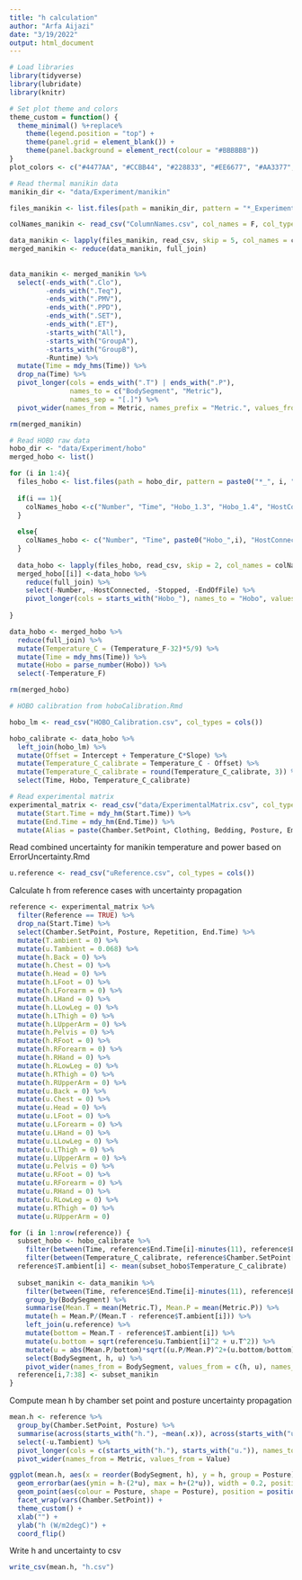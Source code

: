 ```yaml
---
title: "h calculation"
author: "Arfa Aijazi"
date: "3/19/2022"
output: html_document
---
```

```r
# Load libraries
library(tidyverse)
library(lubridate)
library(knitr)
```

```r
# Set plot theme and colors
theme_custom = function() {
  theme_minimal() %+replace%
    theme(legend.position = "top") +
    theme(panel.grid = element_blank()) +
    theme(panel.background = element_rect(colour = "#BBBBBB"))
}
plot_colors <- c("#4477AA", "#CCBB44", "#228833", "#EE6677", "#AA3377", "#66CCEE")
```


```r
# Read thermal manikin data
manikin_dir <- "data/Experiment/manikin"

files_manikin <- list.files(path = manikin_dir, pattern = "*_Experiment.csv", full.names = TRUE)

colNames_manikin <- read_csv("ColumnNames.csv", col_names = F, col_types = cols())

data_manikin <- lapply(files_manikin, read_csv, skip = 5, col_names = colNames_manikin$X1, col_types = cols())
merged_manikin <- reduce(data_manikin, full_join)
  
  
data_manikin <- merged_manikin %>%
  select(-ends_with(".Clo"), 
         -ends_with(".Teq"), 
         -ends_with(".PMV"), 
         -ends_with(".PPD"), 
         -ends_with(".SET"), 
         -ends_with(".ET"), 
         -starts_with("All"), 
         -starts_with("GroupA"), 
         -starts_with("GroupB"),
         -Runtime) %>%
  mutate(Time = mdy_hms(Time)) %>%
  drop_na(Time) %>%
  pivot_longer(cols = ends_with(".T") | ends_with(".P"),
               names_to = c("BodySegment", "Metric"),
               names_sep = "[.]") %>%
  pivot_wider(names_from = Metric, names_prefix = "Metric.", values_from = value)

rm(merged_manikin) 
```

```r
# Read HOBO raw data
hobo_dir <- "data/Experiment/hobo"
merged_hobo <- list()

for (i in 1:4){
  files_hobo <- list.files(path = hobo_dir, pattern = paste0("*_", i, ".csv"), full.names = TRUE)
  
  if(i == 1){
    colNames_hobo <-c("Number", "Time", "Hobo_1.3", "Hobo_1.4", "HostConnected", "Stopped", "EndOfFile")
  }
  
  else{
    colNames_hobo <- c("Number", "Time", paste0("Hobo_",i), "HostConnected", "Stopped", "EndOfFile")
  }
  
  data_hobo <- lapply(files_hobo, read_csv, skip = 2, col_names = colNames_hobo, col_types = cols(.default = col_double(), Time = col_character(), HostConnected = col_character(), Stopped = col_character(), EndOfFile = col_character()))
  merged_hobo[[i]] <-data_hobo %>%
    reduce(full_join) %>%
    select(-Number, -HostConnected, -Stopped, -EndOfFile) %>%
    pivot_longer(cols = starts_with("Hobo_"), names_to = "Hobo", values_to = "Temperature_F")
  
}

data_hobo <- merged_hobo %>%
  reduce(full_join) %>%
  mutate(Temperature_C = (Temperature_F-32)*5/9) %>%
  mutate(Time = mdy_hms(Time)) %>%
  mutate(Hobo = parse_number(Hobo)) %>%
  select(-Temperature_F)

rm(merged_hobo) 
```

```r
# HOBO calibration from hoboCalibration.Rmd

hobo_lm <- read_csv("HOBO_Calibration.csv", col_types = cols())

hobo_calibrate <- data_hobo %>%
  left_join(hobo_lm) %>%
  mutate(Offset = Intercept + Temperature_C*Slope) %>%
  mutate(Temperature_C_calibrate = Temperature_C - Offset) %>%
  mutate(Temperature_C_calibrate = round(Temperature_C_calibrate, 3)) %>%
  select(Time, Hobo, Temperature_C_calibrate)
```

```r
# Read experimental matrix
experimental_matrix <- read_csv("data/ExperimentalMatrix.csv", col_types = cols()) %>%
  mutate(Start.Time = mdy_hm(Start.Time)) %>%
  mutate(End.Time = mdy_hm(End.Time)) %>%
  mutate(Alias = paste(Chamber.SetPoint, Clothing, Bedding, Posture, Emergency.Blanket, Bed.Type, PCS, Repetition, sep = "_"))
```

Read combined uncertainty for manikin temperature and power based on ErrorUncertainty.Rmd
```r
u.reference <- read_csv("uReference.csv", col_types = cols())
```

Calculate h from reference cases with uncertainty propagation
```r
reference <- experimental_matrix %>%
  filter(Reference == TRUE) %>%
  drop_na(Start.Time) %>%
  select(Chamber.SetPoint, Posture, Repetition, End.Time) %>%
  mutate(T.ambient = 0) %>%
  mutate(u.Tambient = 0.068) %>%
  mutate(h.Back = 0) %>%
  mutate(h.Chest = 0) %>%
  mutate(h.Head = 0) %>%
  mutate(h.LFoot = 0) %>%
  mutate(h.LForearm = 0) %>%
  mutate(h.LHand = 0) %>%
  mutate(h.LLowLeg = 0) %>%
  mutate(h.LThigh = 0) %>%
  mutate(h.LUpperArm = 0) %>%
  mutate(h.Pelvis = 0) %>%
  mutate(h.RFoot = 0) %>%
  mutate(h.RForearm = 0) %>%
  mutate(h.RHand = 0) %>%
  mutate(h.RLowLeg = 0) %>%
  mutate(h.RThigh = 0) %>%
  mutate(h.RUpperArm = 0) %>%
  mutate(u.Back = 0) %>%
  mutate(u.Chest = 0) %>%
  mutate(u.Head = 0) %>%
  mutate(u.LFoot = 0) %>%
  mutate(u.LForearm = 0) %>%
  mutate(u.LHand = 0) %>%
  mutate(u.LLowLeg = 0) %>%
  mutate(u.LThigh = 0) %>%
  mutate(u.LUpperArm = 0) %>%
  mutate(u.Pelvis = 0) %>%
  mutate(u.RFoot = 0) %>%
  mutate(u.RForearm = 0) %>%
  mutate(u.RHand = 0) %>%
  mutate(u.RLowLeg = 0) %>%
  mutate(u.RThigh = 0) %>%
  mutate(u.RUpperArm = 0)

for (i in 1:nrow(reference)) {
  subset_hobo <- hobo_calibrate %>%
    filter(between(Time, reference$End.Time[i]-minutes(11), reference$End.Time[i]-minutes(1))) %>% # drop last 1 minute and average over the previous 10 minutes
    filter(between(Temperature_C_calibrate, reference$Chamber.SetPoint[i]-1, reference$Chamber.SetPoint[i]+1)) # drop erroneous temperature measurements (measured temperature is more than +/- 1 deg C from chamber set point)
  reference$T.ambient[i] <- mean(subset_hobo$Temperature_C_calibrate)
  
  subset_manikin <- data_manikin %>%
    filter(between(Time, reference$End.Time[i]-minutes(11), reference$End.Time[i]-minutes(1)))  %>%
    group_by(BodySegment) %>%
    summarise(Mean.T = mean(Metric.T), Mean.P = mean(Metric.P)) %>%
    mutate(h = Mean.P/(Mean.T - reference$T.ambient[i])) %>%
    left_join(u.reference) %>%
    mutate(bottom = Mean.T - reference$T.ambient[i]) %>%
    mutate(u.bottom = sqrt(reference$u.Tambient[i]^2 + u.T^2)) %>%
    mutate(u = abs(Mean.P/bottom)*sqrt((u.P/Mean.P)^2+(u.bottom/bottom)^2)) %>%
    select(BodySegment, h, u) %>%
    pivot_wider(names_from = BodySegment, values_from = c(h, u), names_sep = ".")
  reference[i,7:38] <- subset_manikin
}
```
Compute mean h by chamber set point and posture uncertainty propagation
```r
mean.h <- reference %>%
  group_by(Chamber.SetPoint, Posture) %>%
  summarise(across(starts_with("h."), ~mean(.x)), across(starts_with("u."), ~sqrt(sum(.x^2)))) %>%
  select(-u.Tambient) %>%
  pivot_longer(cols = c(starts_with("h."), starts_with("u.")), names_to = c("Metric", "BodySegment"), names_sep = "[.]", values_to = "Value") %>%
  pivot_wider(names_from = Metric, values_from = Value)
```

```r
ggplot(mean.h, aes(x = reorder(BodySegment, h), y = h, group = Posture)) +
  geom_errorbar(aes(ymin = h-(2*u), max = h+(2*u)), width = 0.2, position = position_dodge(width = 0.9)) +
  geom_point(aes(colour = Posture, shape = Posture), position = position_dodge(width = 0.9)) + 
  facet_wrap(vars(Chamber.SetPoint)) +
  theme_custom() +
  xlab("") +
  ylab("h (W/m2degC)") +
  coord_flip() 
```

Write h and uncertainty to csv
```r
write_csv(mean.h, "h.csv")
```


